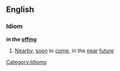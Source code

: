 ==English==
===Idiom===
'''in the [[offing]]'''
#[[Nearby]], [[soon]] to [[come]], in the [[near]] [[future]]

[[Category:Idioms]]